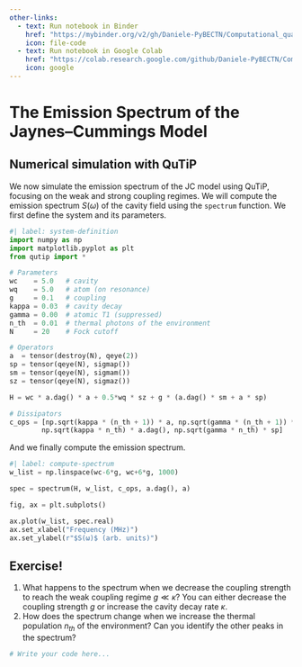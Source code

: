 ```yaml
---
other-links:
  - text: Run notebook in Binder
    href: "https://mybinder.org/v2/gh/Daniele-PyBECTN/Computational_quantum_optics_lectures/notebooks/?urlpath=lab/tree/notebooks/lecture3/jaynes_cummings_spectrum.ipynb"
    icon: file-code
  - text: Run notebook in Google Colab
    href: "https://colab.research.google.com/github/Daniele-PyBECTN/Computational_quantum_optics_lectures/blob/notebooks/notebooks/lecture3/jaynes_cummings_spectrum.ipynb"
    icon: google
---
```

# The Emission Spectrum of the Jaynes–Cummings Model

## Numerical simulation with QuTiP

We now simulate the emission spectrum of the JC model using QuTiP, focusing on the weak and strong coupling regimes.  We will compute the emission spectrum $S (\omega)$ of the cavity field using the `spectrum` function. We first define the system and its parameters.

```python
#| label: system-definition
import numpy as np
import matplotlib.pyplot as plt
from qutip import *

# Parameters
wc    = 5.0   # cavity
wq    = 5.0   # atom (on resonance)
g     = 0.1   # coupling
kappa = 0.03  # cavity decay
gamma = 0.00  # atomic T1 (suppressed)
n_th  = 0.01  # thermal photons of the environment
N     = 20    # Fock cutoff

# Operators
a  = tensor(destroy(N), qeye(2))
sp = tensor(qeye(N), sigmap())
sm = tensor(qeye(N), sigmam())
sz = tensor(qeye(N), sigmaz())

H = wc * a.dag() * a + 0.5*wq * sz + g * (a.dag() * sm + a * sp)

# Dissipators
c_ops = [np.sqrt(kappa * (n_th + 1)) * a, np.sqrt(gamma * (n_th + 1)) * sm,
        np.sqrt(kappa * n_th) * a.dag(), np.sqrt(gamma * n_th) * sp]
```

And we finally compute the emission spectrum.

```python
#| label: compute-spectrum
w_list = np.linspace(wc-6*g, wc+6*g, 1000)

spec = spectrum(H, w_list, c_ops, a.dag(), a)

fig, ax = plt.subplots()

ax.plot(w_list, spec.real)
ax.set_xlabel("Frequency (MHz)")
ax.set_ylabel(r"$S(ω)$ (arb. units)")
```

::: {.callout-note}
## Exercise!

1. What happens to the spectrum when we decrease the coupling strength to reach the weak coupling regime $g \ll \kappa$? You can either decrease the coupling strength $g$ or increase the cavity decay rate $\kappa$.
2. How does the spectrum change when we increase the thermal population $n_{th}$ of the environment? Can you identify the other peaks in the spectrum?
:::

```python
# Write your code here...



```
